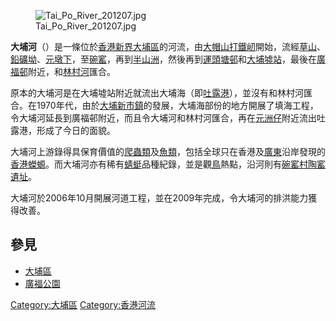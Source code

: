 {{Not|太浦河}}
[[File:Tai_Po_River_201207.jpg|thumb]]

'''大埔河'''（{{lang-en|Tai Po River}}）是一條位於[[香港|香港]][[新界|新界]][[大埔區|大埔區]]的河流，由[[大帽山|大帽山]][[打鐵屻|打鐵屻]]開始，流經[[草山_(香港)|草山]]、[[鉛礦坳|鉛礦坳]]、[[元墩下|元墩下]]，至[[碗窰|碗窰]]，再到[[半山洲|半山洲]]，然後再到[[運頭塘邨|運頭塘邨]]和[[大埔墟站|大埔墟站]]，最後在[[廣福邨|廣福邨]]附近，和[[林村河|林村河]]匯合。

原本的大埔河是在大埔墟站附近就流出大埔海（即[[吐露港|吐露港]]），並沒有和林村河匯合。在1970年代，由於[[大埔新市鎮|大埔新市鎮]]的發展，大埔海部份的地方開展了填海工程，令大埔河延長到廣福邨附近，而且令大埔河和林村河匯合，再在[[元洲仔|元洲仔]]附近流出吐露港，形成了今日的面貌。

大埔河上游錄得具保育價值的[[爬行动物|爬蟲類]]及[[鱼|魚類]]，包括全球只在香港及[[广东省|廣東]]沿岸發現的[[香港蠑螈|香港蠑螈]]。而大埔河亦有稀有[[蜻蜓|蜻蜓]]品種紀錄，並是觀[[鳥|鳥]]熱點，沿河則有[[大埔碗窰窰址|碗窰村陶窰遺址]]。

大埔河於2006年10月開展河道工程，並在2009年完成，令大埔河的排洪能力獲得改善。

==參見==
*[[大埔區|大埔區]]
*[[廣福公園|廣福公園]]

{{香港河流}}
{{HK-geo-stub}}
[[Category:大埔區|Category:大埔區]]
[[Category:香港河流|Category:香港河流]]